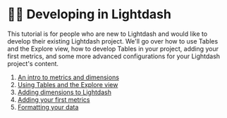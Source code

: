 # 👩‍💻 Developing in Lightdash

This tutorial is for people who are new to Lightdash and would like to develop their existing Lightdash project. We'll go over how to use Tables and the Explore view, how to develop Tables in your project, adding your first metrics, and some more advanced configurations for your Lightdash project's content.

1. [An intro to metrics and dimensions](/get-started/develop-in-lightdash/intro-metrics-dimensions)
2. [Using Tables and the Explore view](/get-started/develop-in-lightdash/using-explores)
2. [Adding dimensions to Lightdash](/get-started/develop-in-lightdash/how-to-create-dimensions)
3. [Adding your first metrics](/guides/how-to-create-metrics)
4. [Formatting your data](/guides/formatting-your-fields)